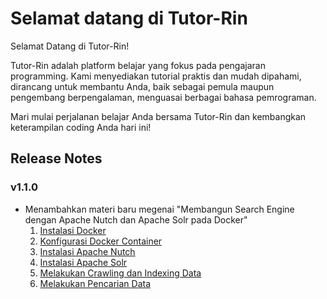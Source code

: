 # Selamat datang di Tutor-Rin
 
Selamat Datang di Tutor-Rin!

Tutor-Rin adalah platform belajar yang fokus pada pengajaran programming. Kami menyediakan tutorial praktis dan mudah dipahami, dirancang untuk membantu Anda, baik sebagai pemula maupun pengembang berpengalaman, menguasai berbagai bahasa pemrograman.

Mari mulai perjalanan belajar Anda bersama Tutor-Rin dan kembangkan keterampilan coding Anda hari ini!

## Release Notes

### v1.1.0

- Menambahkan materi baru megenai "Membangun Search Engine dengan Apache Nutch dan Apache Solr pada Docker"
    1. [Instalasi Docker](docker/instalasi)
    2. [Konfigurasi Docker Container](search-engine/config-container)
    3. [Instalasi Apache Nutch](search-engine/nutch)
    4. [Instalasi Apache Solr](search-engine/solr)
    5. [Melakukan Crawling dan Indexing Data](search-engine/crawling-indexing)
    6. [Melakukan Pencarian Data](search-engine/query)

